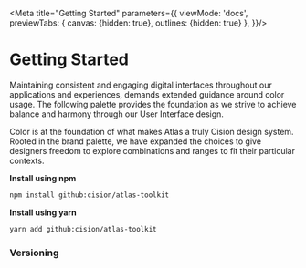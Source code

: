 
<Meta
    title="Getting Started"
    parameters={{
        viewMode: 'docs',
        previewTabs: {
            canvas: {hidden: true},
            outlines: {hidden: true}
        },
    }}/>

# Getting Started

Maintaining consistent and engaging digital interfaces throughout our applications and experiences, demands extended guidance around color usage.
The following palette provides the foundation as we strive to achieve balance and harmony through our User Interface design.

Color is at the foundation of what makes Atlas a truly Cision design system. Rooted in the brand palette, we have expanded the choices to give designers freedom to explore combinations and ranges to fit their particular contexts.

**Install using npm**

```bash
npm install github:cision/atlas-toolkit
```

**Install using yarn**

```bash
yarn add github:cision/atlas-toolkit
```

### Versioning